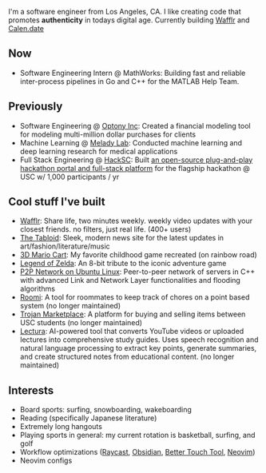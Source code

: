 
<NameTransition />

I'm a software engineer from Los Angeles, CA. I like creating code that promotes
**authenticity** in todays digital age. Currently building [Wafflr](/n/wafflr)
and [Calen.date](/n/calendate)

## Now
- Software Engineering Intern @ MathWorks: Building fast and reliable inter-process pipelines in Go and C++ for the MATLAB Help Team.

## Previously

- Software Engineering @ [Optony Inc](https://optonyusa.com/): Created a financial modeling tool for modeling multi-million dollar purchases for clients
- Machine Learning @ [Melady Lab](https://usc-melady.github.io/melady_website/): Conducted machine learning and deep learning research for medical applications
- Full Stack Engineering @ [HackSC](https://hacksc.com): Built [an open-source plug-and-play hackathon portal and full-stack platform](https://github.com/hacksc/hibiscus) for the flagship hackathon @ USC w/ 1,000 participants / yr

## Cool stuff I've built

- [Wafflr](/n/wafflr): Share life, two minutes weekly. weekly video updates with your closest friends. no filters, just real life. (400+ users)
- [The Tabloid](/n/tabloid/): Sleek, modern news site for the latest updates in art/fashion/literature/music
- [3D Mario Cart](/n/mario-cart): My favorite childhood game recreated (on rainbow road)
- [Legend of Zelda](/n/zelda): An 8-bit tribute to the iconic adventure game
- [P2P Network on Ubuntu Linux](/): Peer-to-peer network of servers in C++ with advanced Link and Network Layer functionalities and flooding algorithms
- [Roomi](https://github.com/yangleyland/roomi): A tool for roommates to keep track of chores on a point based system (no longer maintained)
- [Trojan Marketplace](https://github.com/yangleyland/Trojan-Marketplace): A platform for buying and selling items between USC students (no longer maintained)
- [Lectura](https://github.com/seanpixel/Lectura): AI-powered tool that converts YouTube videos or uploaded lectures into comprehensive study guides. Uses speech recognition and natural language processing to extract key points, generate summaries, and create structured notes from educational content. (no longer maintained)

## Interests

- Board sports: surfing, snowboarding, wakeboarding
- Reading (specifically Japanese literature)
- Extremely long hangouts
- Playing sports in general: my current rotation is basketball, surfing, and golf
- Workflow optimizations ([Raycast](https://www.raycast.com/), [Obsidian](https://obsidian.md/), [Better Touch Tool](https://folivora.ai/), [Neovim](https://neovim.io/))
- Neovim configs
